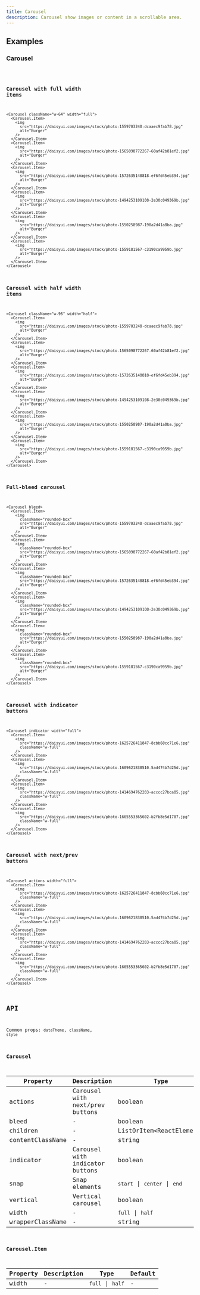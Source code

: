 ```yaml
---
title: Carousel
description: Carousel show images or content in a scrollable area.
---
```


## Examples

### Carousel

<code src="./demo/basic.tsx" />

### Carousel with full width items

```tsx live
<Carousel className="w-64" width="full">
  <Carousel.Item>
    <img
      src="https://daisyui.com/images/stock/photo-1559703248-dcaaec9fab78.jpg"
      alt="Burger"
    />
  </Carousel.Item>
  <Carousel.Item>
    <img
      src="https://daisyui.com/images/stock/photo-1565098772267-60af42b81ef2.jpg"
      alt="Burger"
    />
  </Carousel.Item>
  <Carousel.Item>
    <img
      src="https://daisyui.com/images/stock/photo-1572635148818-ef6fd45eb394.jpg"
      alt="Burger"
    />
  </Carousel.Item>
  <Carousel.Item>
    <img
      src="https://daisyui.com/images/stock/photo-1494253109108-2e30c049369b.jpg"
      alt="Burger"
    />
  </Carousel.Item>
  <Carousel.Item>
    <img
      src="https://daisyui.com/images/stock/photo-1550258987-190a2d41a8ba.jpg"
      alt="Burger"
    />
  </Carousel.Item>
  <Carousel.Item>
    <img
      src="https://daisyui.com/images/stock/photo-1559181567-c3190ca9959b.jpg"
      alt="Burger"
    />
  </Carousel.Item>
</Carousel>
```

### Carousel with half width items

```tsx live
<Carousel className="w-96" width="half">
  <Carousel.Item>
    <img
      src="https://daisyui.com/images/stock/photo-1559703248-dcaaec9fab78.jpg"
      alt="Burger"
    />
  </Carousel.Item>
  <Carousel.Item>
    <img
      src="https://daisyui.com/images/stock/photo-1565098772267-60af42b81ef2.jpg"
      alt="Burger"
    />
  </Carousel.Item>
  <Carousel.Item>
    <img
      src="https://daisyui.com/images/stock/photo-1572635148818-ef6fd45eb394.jpg"
      alt="Burger"
    />
  </Carousel.Item>
  <Carousel.Item>
    <img
      src="https://daisyui.com/images/stock/photo-1494253109108-2e30c049369b.jpg"
      alt="Burger"
    />
  </Carousel.Item>
  <Carousel.Item>
    <img
      src="https://daisyui.com/images/stock/photo-1550258987-190a2d41a8ba.jpg"
      alt="Burger"
    />
  </Carousel.Item>
  <Carousel.Item>
    <img
      src="https://daisyui.com/images/stock/photo-1559181567-c3190ca9959b.jpg"
      alt="Burger"
    />
  </Carousel.Item>
</Carousel>
```

### Full-bleed carousel

```tsx live
<Carousel bleed>
  <Carousel.Item>
    <img
      className="rounded-box"
      src="https://daisyui.com/images/stock/photo-1559703248-dcaaec9fab78.jpg"
      alt="Burger"
    />
  </Carousel.Item>
  <Carousel.Item>
    <img
      className="rounded-box"
      src="https://daisyui.com/images/stock/photo-1565098772267-60af42b81ef2.jpg"
      alt="Burger"
    />
  </Carousel.Item>
  <Carousel.Item>
    <img
      className="rounded-box"
      src="https://daisyui.com/images/stock/photo-1572635148818-ef6fd45eb394.jpg"
      alt="Burger"
    />
  </Carousel.Item>
  <Carousel.Item>
    <img
      className="rounded-box"
      src="https://daisyui.com/images/stock/photo-1494253109108-2e30c049369b.jpg"
      alt="Burger"
    />
  </Carousel.Item>
  <Carousel.Item>
    <img
      className="rounded-box"
      src="https://daisyui.com/images/stock/photo-1550258987-190a2d41a8ba.jpg"
      alt="Burger"
    />
  </Carousel.Item>
  <Carousel.Item>
    <img
      className="rounded-box"
      src="https://daisyui.com/images/stock/photo-1559181567-c3190ca9959b.jpg"
      alt="Burger"
    />
  </Carousel.Item>
</Carousel>
```

### Carousel with indicator buttons

```tsx live
<Carousel indicator width="full">
  <Carousel.Item>
    <img
      src="https://daisyui.com/images/stock/photo-1625726411847-8cbb60cc71e6.jpg"
      className="w-full"
    />
  </Carousel.Item>
  <Carousel.Item>
    <img
      src="https://daisyui.com/images/stock/photo-1609621838510-5ad474b7d25d.jpg"
      className="w-full"
    />
  </Carousel.Item>
  <Carousel.Item>
    <img
      src="https://daisyui.com/images/stock/photo-1414694762283-acccc27bca85.jpg"
      className="w-full"
    />
  </Carousel.Item>
  <Carousel.Item>
    <img
      src="https://daisyui.com/images/stock/photo-1665553365602-b2fb8e5d1707.jpg"
      className="w-full"
    />
  </Carousel.Item>
</Carousel>
```

### Carousel with next/prev buttons

```tsx live
<Carousel actions width="full">
  <Carousel.Item>
    <img
      src="https://daisyui.com/images/stock/photo-1625726411847-8cbb60cc71e6.jpg"
      className="w-full"
    />
  </Carousel.Item>
  <Carousel.Item>
    <img
      src="https://daisyui.com/images/stock/photo-1609621838510-5ad474b7d25d.jpg"
      className="w-full"
    />
  </Carousel.Item>
  <Carousel.Item>
    <img
      src="https://daisyui.com/images/stock/photo-1414694762283-acccc27bca85.jpg"
      className="w-full"
    />
  </Carousel.Item>
  <Carousel.Item>
    <img
      src="https://daisyui.com/images/stock/photo-1665553365602-b2fb8e5d1707.jpg"
      className="w-full"
    />
  </Carousel.Item>
</Carousel>
```

## API

Common props: `dataTheme`, `className`, `style`

### Carousel

| Property | Description | Type | Default |
| --- | --- | --- | --- |
| actions | Carousel with next/prev buttons | boolean | false |
| bleed | - | boolean | false |
| children | - | ListOrItem\<ReactElement\> | - |
| contentClassName | - | string | - |
| indicator | Carousel with indicator buttons | boolean | false |
| snap | Snap elements | `start` \| `center` \| `end` | - |
| vertical | Vertical carousel | boolean | false |
| width | - | `full` \| `half` | - |
| wrapperClassName | - | string | - |

### Carousel.Item

| Property | Description | Type             | Default |
| -------- | ----------- | ---------------- | ------- |
| width    | -           | `full` \| `half` | -       |
